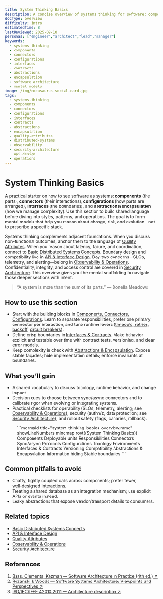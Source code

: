 ```yaml
---
title: System Thinking Basics
description: A concise overview of systems thinking for software: components, connectors, configurations, interfaces, and abstractions to reason about change, risk, and evolution.
docType: overview
difficulty: intro
estimatedTime: 8
lastReviewed: 2025-09-10
personas: ["engineer","architect","lead","manager"]
keywords:
  - systems thinking
  - components
  - connectors
  - configurations
  - interfaces
  - contracts
  - abstractions
  - encapsulation
  - software architecture
  - mental models
image: /img/docusaurus-social-card.jpg
tags:
  - systems-thinking
  - components
  - connectors
  - configurations
  - interfaces
  - contracts
  - abstractions
  - encapsulation
  - quality-attributes
  - distributed-systems
  - observability
  - security-architecture
  - api-design
  - operations
---
```



<Head>
  <meta
    name="description"
    content="A concise overview of systems thinking for software: components, connectors, configurations, interfaces, and abstractions to reason about change, risk, and evolution."
  />
  <meta property="og:title" content="System Thinking Basics" />
  <meta
    property="og:description"
    content="A concise overview of systems thinking for software: components, connectors, configurations, interfaces, and abstractions to reason about change, risk, and evolution."
  />
  <meta property="og:image" content="https://archman.dev/img/docusaurus-social-card.jpg" />
  <meta name="twitter:card" content="summary_large_image" />
  <link rel="canonical" href="https://archman.dev/docs/foundational-concepts/system-thinking-basics" />
  <script type="application/ld+json">{JSON.stringify({
    "@context": "https://schema.org",
    "@type": "Article",
    "headline": "System Thinking Basics",
    "description": "A concise overview of systems thinking for software: components, connectors, configurations, interfaces, and abstractions to reason about change, risk, and evolution.",
    "image": "https://archman.dev/img/docusaurus-social-card.jpg",
    "keywords": [
      "systems thinking",
      "components",
      "connectors",
      "configurations",
      "interfaces",
      "contracts",
      "abstractions",
      "encapsulation",
      "software architecture",
      "mental models"
    ],
    "author": {"@type":"Person","name":"Archman"},
    "dateModified": "2025-09-10"
  })}</script>
  <script type="application/ld+json">{JSON.stringify({
    "@context":"https://schema.org",
    "@type":"BreadcrumbList",
    "itemListElement":[
      {"@type":"ListItem","position":1,"name":"Foundational Concepts","item":"https://archman.dev/docs/foundational-concepts"},
      {"@type":"ListItem","position":2,"name":"System Thinking Basics","item":"https://archman.dev/docs/foundational-concepts/system-thinking-basics"}
    ]
  })}</script>
</Head>

# System Thinking Basics

A practical starter on how to see software as systems: **components** (the parts), **connectors** (their interactions), **configurations** (how parts are arranged), **interfaces** (the boundaries), and **abstractions/encapsulation** (how we manage complexity). Use this section to build shared language before diving into styles, patterns, and operations. The goal is to form mental models that help you reason about change, risk, and evolution—not to prescribe a specific stack.

Systems thinking complements adjacent foundations. When you discuss non-functional outcomes, anchor them to the language of [Quality Attributes](../../quality-attributes). When you reason about latency, failure, and coordination, connect to [Basic Distributed Systems Concepts](../basic-distributed-systems-concepts). Boundary design and compatibility live in [API & Interface Design](../../api-and-interface-design). Day-two concerns—SLOs, telemetry, and alerting—belong in [Observability & Operations](../../observability-and-operations). Confidentiality, integrity, and access control are covered in [Security Architecture](../../security-architecture). This overview gives you the mental scaffolding to navigate those deeper sections with intent.

> “A system is more than the sum of its parts.” — Donella Meadows

## How to use this section

- Start with the building blocks in [Components, Connectors, Configurations](./components-connectors-configurations). Learn to separate responsibilities, prefer one primary connector per interaction, and tune runtime levers ([timeouts, retries, backoff](../../reliability-resilience-and-performance-engineering/reliability-patterns/hedging-requests-timeouts-retries), [circuit breakers](../../reliability-resilience-and-performance-engineering/reliability-patterns/bulkheads-circuit-breakers)).
- Define crisp boundaries in [Interfaces & Contracts](./interfaces-and-contracts). Make behavior explicit and testable over time with contract tests, versioning, and clear error models.
- Keep complexity in check with [Abstractions & Encapsulation](./abstractions-and-encapsulation). Expose stable façades; hide implementation details; enforce invariants at boundaries.

## What you’ll gain

- A shared vocabulary to discuss topology, runtime behavior, and change impact.
- Decision cues to choose between sync/async connectors and to calibrate rigor when evolving or integrating systems.
- Practical checklists for operability (SLOs, telemetry, alerting; see [Observability & Operations](../../observability-and-operations)), security (authn/z, data protection; see [Security Architecture](../../security-architecture)), and rollout safety (flags, canaries, rollback).

<Figure caption="A mind map overview of system thinking basics.">
```mermaid title="system-thinking-basics-overview.mmd" showLineNumbers
mindmap
    root((System Thinking Basics))
        Components
            Deployable units
            Responsibilities
        Connectors
            Sync/async
            Protocols
        Configurations
            Topology
            Environments
        Interfaces & Contracts
            Versioning
            Compatibility
        Abstractions & Encapsulation
            Information hiding
            Stable boundaries
```
</Figure>

## Common pitfalls to avoid

- Chatty, tightly coupled calls across components; prefer fewer, well‑designed interactions.
- Treating a shared database as an integration mechanism; use explicit APIs or events instead.
- Leaky abstractions that expose vendor/transport details to consumers.

## Related topics

- [Basic Distributed Systems Concepts](../basic-distributed-systems-concepts)
- [API & Interface Design](../../api-and-interface-design)
- [Quality Attributes](../../quality-attributes)
- [Observability & Operations](../../observability-and-operations)
- [Security Architecture](../../security-architecture)

<DocCardList items={useCurrentSidebarCategory().items} />

## References

<!-- markdownlint-disable MD033 -->
1. <a href="https://www.informit.com/store/software-architecture-in-practice-9780136886099" target="_blank" rel="nofollow noopener noreferrer">Bass, Clements, Kazman — Software Architecture in Practice (4th ed.) ↗️</a>
2. <a href="http://www.viewpoints-and-perspectives.info/" target="_blank" rel="nofollow noopener noreferrer">Rozanski & Woods — Software Systems Architecture: Viewpoints and Perspectives ↗️</a>
3. <a href="https://www.iso.org/standard/74393.html" target="_blank" rel="nofollow noopener noreferrer">ISO/IEC/IEEE 42010:2011 — Architecture description ↗️</a>
<!-- markdownlint-enable MD033 -->
